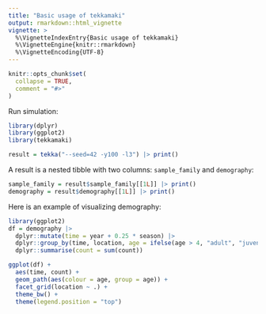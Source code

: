 ```yaml
---
title: "Basic usage of tekkamaki"
output: rmarkdown::html_vignette
vignette: >
  %\VignetteIndexEntry{Basic usage of tekkamaki}
  %\VignetteEngine{knitr::rmarkdown}
  %\VignetteEncoding{UTF-8}
---
```


```r
knitr::opts_chunk$set(
  collapse = TRUE,
  comment = "#>"
)
```

Run simulation:

```r
library(dplyr)
library(ggplot2)
library(tekkamaki)

result = tekka("--seed=42 -y100 -l3") |> print()
```

A result is a nested tibble with two columns: `sample_family` and `demography`:

```r
sample_family = result$sample_family[[1L]] |> print()
demography = result$demography[[1L]] |> print()
```

Here is an example of visualizing demography:

```r
library(ggplot2)
df = demography |>
  dplyr::mutate(time = year + 0.25 * season) |>
  dplyr::group_by(time, location, age = ifelse(age > 4, "adult", "juvenile")) |>
  dplyr::summarise(count = sum(count))

ggplot(df) +
  aes(time, count) +
  geom_path(aes(colour = age, group = age)) +
  facet_grid(location ~ .) +
  theme_bw() +
  theme(legend.position = "top")
```
